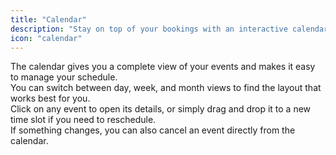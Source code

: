 ```yaml
---
title: "Calendar"
description: "Stay on top of your bookings with an interactive calendar for all your booked events."
icon: "calendar"
---
```


The calendar gives you a complete view of your events and makes it easy to manage your schedule.  
You can switch between day, week, and month views to find the layout that works best for you.  
Click on any event to open its details, or simply drag and drop it to a new time slot if you need to reschedule.  
If something changes, you can also cancel an event directly from the calendar.
